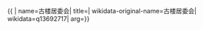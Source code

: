 {{ {{{1|PRC admin/showdata}}}|
name=古楼居委会|
title=|
wikidata-original-name=古楼居委会|
wikidata=q13692717|
arg={{{arg|}}}}}